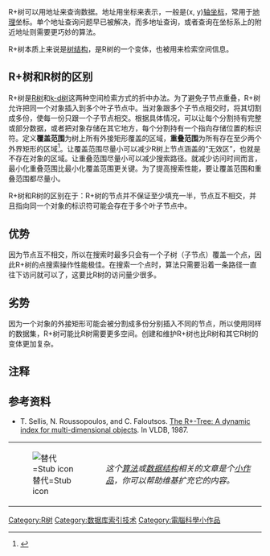 R+树可以用地址来查询数据。地址用坐标来表示，一般是(x, y)[[坐標系|轴坐标]]，常用于[[地理|地理]]坐标。单个地址查询问题早已被解决，而多地址查询，或者查询在坐标系上的附近地址则需要更巧妙的算法。

R+树本质上来说是[[树_(数据结构)|树结构]]，是R树的一个变体，也被用来检索空间信息。

== R+树和R树的区别 ==
R+树是[[R树|R树]]和[[k-d树|k-d树]]这两种空间检索方式的折中办法。为了避免子节点重叠，R+树允许把同一个对象插入到多个叶子节点中。当对象跟多个子节点相交时，将其切割成多份，使每一份只跟一个子节点相交。根据具体情况，可以让每个分割持有完整或部分数据，或者把对象存储在其它地方，每个分割持有一个指向存储位置的标识符。定义'''覆盖范围'''为树上所有外接矩形覆盖的区域，'''重叠范围'''为所有存在至少两个外界矩形的区域<ref>{{Cite book|title=Datenbanksysteme.|last=Härder, Rahm|first=Theo, Erhard|publisher=Gardners Books|year=2007|isbn=3-540-42133-5|edition=2., überarb. Aufl.|location=Berlin [etc.]|pages=285, 286}}</ref>。让覆盖范围尽量小可以减少R树上节点涵盖的“无效区”，也就是不存在对象的区域。让重叠范围尽量小可以减少搜索路径。就减少访问时间而言，最小化重叠范围比最小化覆盖范围更关键。为了提高搜索性能，要让覆盖范围和重叠范围都尽量小。

R+树和R树的区别在于：R+树的节点并不保证至少填充一半，节点互不相交，并且指向同一个对象的标识符可能会存在于多个叶子节点中。

== 优势 ==
因为节点互不相交，所以在搜索时最多只会有一个子树（子节点）覆盖一个点，因此R+树的点搜索操作性能极佳。在搜索一个点时，算法只需要沿着一条路径一直往下访问就可以了，这要比R树的访问量少很多。

== 劣势 ==
因为一个对象的外接矩形可能会被分割成多份分别插入不同的节点，所以使用同样的数据集，R+树可能比R树需要更多空间。创建和维护R+树也比R树和其它R树的变体更加复杂。

== 注释 ==
{{Reflist}}

== 参考资料 ==
* T. Sellis, N. Roussopoulos, and C. Faloutsos. [http://citeseerx.ist.psu.edu/viewdoc/summary?doi=10.1.1.45.3272 The R+-Tree: A dynamic index for multi-dimensional objects]{{Wayback|url=http://citeseerx.ist.psu.edu/viewdoc/summary?doi=10.1.1.45.3272 |date=20130619161811 }}. In  VLDB, 1987.

{{计算机科学中的树}}
{{数据结构}}


{| class="metadata plainlinks stub" style="background: transparent; margin-bottom: 10px;"
| id="570" |[[File:Binary_tree.svg|替代=Stub icon]]
| id="573" |''这个[[算法|算法]]或[[数据结构|数据结构]]相关的文章是个[[Wikipedia:小作品|小作品]]，你可以帮助维基扩充它的内容。''
|}

[[Category:R树|Category:R树]]
[[Category:数据库索引技术|Category:数据库索引技术]]
[[Category:電腦科學小作品|Category:電腦科學小作品]]